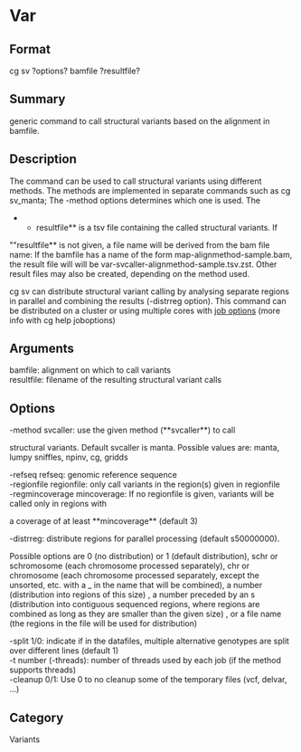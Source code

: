 = Var =

== Format ==
cg sv ?options? bamfile ?resultfile?

== Summary ==
generic command to call structural variants based on the alignment in bamfile.

== Description ==
The command can be used to call structural variants using different
methods. The methods are implemented in separate commands such as cg
sv_manta; The -method options determines which one is used. The
**resultfile** is a tsv file containing the called structural variants. If
""resultfile** is not given, a file name will be derived from the bam file
name: If the bamfile has a name of the form map-alignmethod-sample.bam,
the result file will will be var-svcaller-alignmethod-sample.tsv.zst.
Other result files may also be created, depending on the method used.

cg sv can distribute structural variant calling by analysing separate
regions in parallel and combining the results (-distrreg option).
This command can be distributed on a cluster or using multiple cores with
[[joboptions|job options]] (more info with cg help joboptions)

== Arguments ==
; bamfile: alignment on which to call variants
; resultfile: filename of the resulting structural variant calls

== Options ==
; -method svcaller: use the given method (**svcaller**) to call
structural variants. Default svcaller is manta.
Possible values are: manta, lumpy sniffles, npinv, cg, gridds
; -refseq refseq: genomic reference sequence
; -regionfile regionfile: only call variants in the region(s) given in regionfile
; -regmincoverage mincoverage: If no regionfile is given, variants will be called only in regions with
a coverage of at least **mincoverage** (default 3)
; -distrreg: distribute regions for parallel processing (default s50000000).
Possible options are 0 (no distribution) or 1 (default distribution),
schr or schromosome (each chromosome processed separately),
chr or chromosome (each chromosome processed separately, except the unsorted, etc. with a _ in the name that will be combined),
a number (distribution into regions of this size) ,
a number preceded by an s (distribution into contiguous sequenced regions, where regions are combined as long as they are smaller than the given size) ,
or a file name (the regions in the file will be used for distribution)
; -split 1/0: indicate if in the datafiles, multiple alternative genotypes are split over different lines (default 1)
; -t number (-threads): number of threads used by each job (if the method supports threads)
; -cleanup 0/1: Use 0 to no cleanup some of the temporary files (vcf, delvar, ...)

== Category ==
Variants

